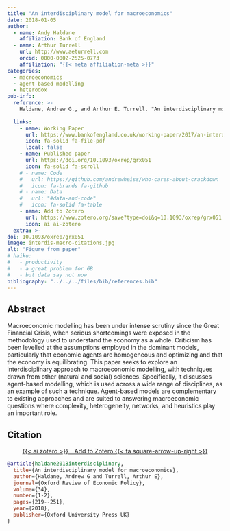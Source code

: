 ```yaml
---
title: "An interdisciplinary model for macroeconomics"
date: 2018-01-05
author:
  - name: Andy Haldane
    affiliation: Bank of England
  - name: Arthur Turrell
    url: http://www.aeturrell.com
    orcid: 0000-0002-2525-0773
    affiliation: "{{< meta affiliation-meta >}}"
categories: 
  - macroeconomics
  - agent-based modelling
  - heterodox
pub-info:
  reference: >-
    Haldane, Andrew G., and Arthur E. Turrell. "An interdisciplinary model for macroeconomics." <i>Oxford Review of Economic Policy</i> 34, no. 1-2 (2018): 219-251. doi: <a href="https://doi.org/10.1093/oxrep/grx051"><code>10.1093/oxrep/grx051</code></a>
    
  links:
    - name: Working Paper
      url: https://www.bankofengland.co.uk/working-paper/2017/an-interdisciplinary-model-for-macroeconomics
      icon: fa-solid fa-file-pdf
      local: false
    - name: Published paper
      url: https://doi.org/10.1093/oxrep/grx051
      icon: fa-solid fa-scroll
    # - name: Code
    #   url: https://github.com/andrewheiss/who-cares-about-crackdown
    #   icon: fa-brands fa-github
    # - name: Data
    #   url: "#data-and-code"
    #   icon: fa-solid fa-table
    - name: Add to Zotero
      url: https://www.zotero.org/save?type=doi&q=10.1093/oxrep/grx051
      icon: ai ai-zotero
  extra: >-
doi: 10.1093/oxrep/grx051
image: interdis-macro-citations.jpg
alt: "Figure from paper"
# haiku:
#   - productivity
#   - a great problem for GB
#   - but data say not now
bibliography: "../../../files/bib/references.bib"
---
```


<!-- ![](mismatch_img.png){fig-align="center" width=80%} -->

<!-- ## Important links

- [Working paper / preprint](LabourEconomics2021OccupationalMismatch.pdf)
- [Published paper](https://doi.org/10.1016/j.labeco.2021.102013) -->

## Abstract

Macroeconomic modelling has been under intense scrutiny since the Great Financial Crisis, when serious shortcomings were exposed in the methodology used to understand the economy as a whole. Criticism has been levelled at the assumptions employed in the dominant models, particularly that economic agents are homogeneous and optimizing and that the economy is equilibrating. This paper seeks to explore an interdisciplinary approach to macroeconomic modelling, with techniques drawn from other (natural and social) sciences. Specifically, it discusses agent-based modelling, which is used across a wide range of disciplines, as an example of such a technique. Agent-based models are complementary to existing approaches and are suited to answering macroeconomic questions where complexity, heterogeneity, networks, and heuristics play an important role.

## Citation

<p class="buttons" style="text-align:center;">
<a class="btn btn-danger" target="_blank" href="https://www.zotero.org/save?type=doi&q=10.1093/oxrep/grx051">{{< ai zotero >}}&emsp;Add to Zotero {{< fa square-arrow-up-right >}}</a>
</p>


```bibtex
@article{haldane2018interdisciplinary,
  title={An interdisciplinary model for macroeconomics},
  author={Haldane, Andrew G and Turrell, Arthur E},
  journal={Oxford Review of Economic Policy},
  volume={34},
  number={1-2},
  pages={219--251},
  year={2018},
  publisher={Oxford University Press UK}
}
```
